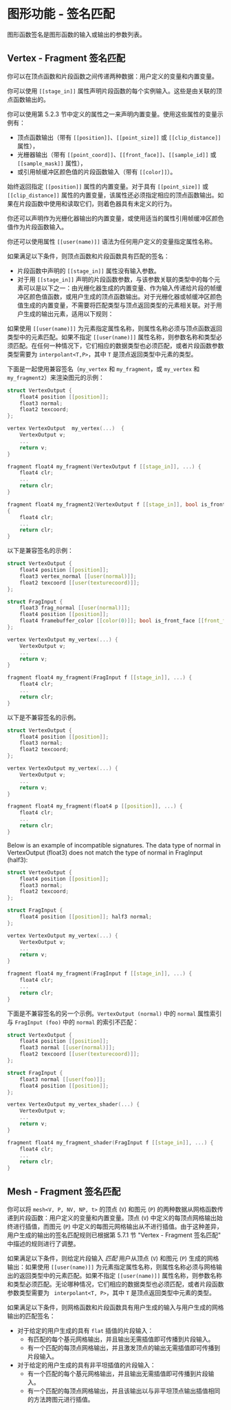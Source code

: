 # 图形功能 - 签名匹配

<OrigninalPDF title="5.7 Graphics Function - Signature Matching" />

图形函数签名是图形函数的输入或输出的参数列表。

## Vertex - Fragment 签名匹配

你可以在顶点函数和片段函数之间传递两种数据：用户定义的变量和内置变量。

你可以使用 `[[stage_in]]` 属性声明片段函数的每个实例输入。这些是由关联的顶点函数输出的。

你可以使用第 5.2.3 节中定义的属性之一来声明内置变量。使用这些属性的变量示例有：

- 顶点函数输出（带有 `[[position]]`、`[[point_size]]` 或 `[[clip_distance]]` 属性），
- 光栅器输出（带有 `[[point_coord]]`、`[[front_face]]`、`[[sample_id]]` 或 `[[sample_mask]]` 属性），
- 或引用帧缓冲区颜色值的片段函数输入（带有 `[[color]]`）。

始终返回指定 `[[position]]` 属性的内置变量。对于具有 `[[point_size]]` 或 `[[clip_distance]]` 属性的内置变量，该属性还必须指定相应的顶点函数输出。如果在片段函数中使用和读取它们，则着色器具有未定义的行为。

你还可以声明作为光栅化器输出的内置变量，或使用适当的属性引用帧缓冲区颜色值作为片段函数输入。

你还可以使用属性 `[[user(name)]]` 语法为任何用户定义的变量指定属性名称。

如果满足以下条件，则顶点函数和片段函数具有匹配的签名：

- 片段函数中声明的 `[[stage_in]]` 属性没有输入参数。
- 对于用 `[[stage_in]]` 声明的片段函数参数，与该参数关联的类型中的每个元素可以是以下之一：由光栅化器生成的内置变量、作为输入传递给片段的帧缓冲区颜色值函数，或用户生成的顶点函数输出。对于光栅化器或帧缓冲区颜色值生成的内置变量，不需要将匹配类型与顶点返回类型的元素相关联。对于用户生成的输出元素，适用以下规则：

如果使用 `[[user(name)]]` 为元素指定属性名称，则属性名称必须与顶点函数返回类型中的元素匹配。如果不指定 `[[user(name)]]` 属性名称，则参数名称和类型必须匹配。在任何一种情况下，它们相应的数据类型也必须匹配，或者片段函数参数类型需要为 `interpolant<T,P>`，其中 `T` 是顶点返回类型中元素的类型。

下面是一起使用兼容签名（`my_vertex` 和 `my_fragment`，或 `my_vertex` 和 `my_fragment2`）来渲染图元的示例：

```cpp
struct VertexOutput {
    float4 position [[position]];
    float3 normal;
    float2 texcoord;
};

vertex VertexOutput  my_vertex(...)  {
    VertexOutput v;
    ...
    return v;
}

fragment float4 my_fragment(VertexOutput f [[stage_in]], ...) {
    float4 clr;
    ...
    return clr;
}

fragment float4 my_fragment2(VertexOutput f [[stage_in]], bool is_front_face [[front_facing]], ...)
{
    float4 clr;
    ...
    return clr;
}
```

以下是兼容签名的示例：

```cpp
struct VertexOutput {
    float4 position [[position]];
    float3 vertex_normal [[user(normal)]];
    float2 texcoord [[user(texturecoord)]];
};

struct FragInput {
    float3 frag_normal [[user(normal)]];
    float4 position [[position]];
    float4 framebuffer_color [[color(0)]]; bool is_front_face [[front_facing]];
};

vertex VertexOutput my_vertex(...) {
    VertexOutput v;
    ...
    return v;
}

fragment float4 my_fragment(FragInput f [[stage_in]], ...) {
    float4 clr;
    ...
    return clr;
}
```

以下是不兼容签名的示例。

```cpp
struct VertexOutput {
    float4 position [[position]];
    float3 normal;
    float2 texcoord;
};

vertex VertexOutput my_vertex(...) {
    VertexOutput v;
    ...
    return v;
}

fragment float4 my_fragment(float4 p [[position]], ...) {
    float4 clr;
    ...
    return clr;
}
```

Below is an example of incompatible signatures. The data type of normal in VertexOutput (float3) does not match the type of normal in FragInput (half3):

```cpp
struct VertexOutput {
    float4 position [[position]];
    float3 normal;
    float2 texcoord;
};

struct FragInput {
    float4 position [[position]]; half3 normal;
};

vertex VertexOutput my_vertex(...) {
    VertexOutput v;
    ...
    return v;
}

fragment float4 my_fragment(FragInput f [[stage_in]], ...) {
    float4 clr;
    ...
    return clr;
}
```

下面是不兼容签名的另一个示例。`VertexOutput (normal)` 中的 `normal` 属性索引与 `FragInput (foo)` 中的 `normal` 的索引不匹配：

```cpp
struct VertexOutput {
    float4 position [[position]];
    float3 normal [[user(normal)]];
    float2 texcoord [[user(texturecoord)]];
};

struct FragInput {
    float3 normal [[user(foo)]];
    float4 position [[position]];
};

vertex VertexOutput my_vertex_shader(...) {
    VertexOutput v;
    ...
    return v;
}

fragment float4 my_fragment_shader(FragInput f [[stage_in]], ...) {
    float4 clr;
    ...
    return clr;
}
```

## Mesh - Fragment 签名匹配

你可以将 `mesh<V, P, NV, NP, t>` 的顶点 (`V`) 和图元 (`P`) 的两种数据从网格函数传递到片段函数：用户定义的变量和内置变量。顶点 (`V`) 中定义的每顶点网格输出始终进行插值，而图元 (`P`) 中定义的每图元网格输出从不进行插值。由于这种差异，用户生成的输出的签名匹配规则已根据第 5.7.1 节 "Vertex - Fragment 签名匹配" 中描述的规则进行了调整。

如果满足以下条件，则给定片段输入 _匹配_ 用户从顶点 (`V`) 和图元 (`P`) 生成的网格输出：如果使用 `[[user(name)]]` 为元素指定属性名称，则属性名称必须与网格输出的返回类型中的元素匹配。如果不指定 `[[user(name)]]` 属性名称，则参数名称和类型必须匹配。无论哪种情况，它们相应的数据类型也必须匹配，或者片段函数参数类型需要为 ` interpolant<T, P>`，其中 `T` 是顶点返回类型中元素的类型。

如果满足以下条件，则网格函数和片段函数具有用户生成的输入与用户生成的网格输出的匹配签名：

- 对于给定的用户生成的具有 `flat` 插值的片段输入：
  - 有匹配的每个基元网格输出，并且输出无需插值即可传播到片段输入。
  - 有一个匹配的每顶点网格输出，并且激发顶点的输出无需插值即可传播到片段输入。
- 对于给定的用户生成的具有非平坦插值的片段输入：
  - 有一个匹配的每个基元网格输出，并且输出无需插值即可传播到片段输入。
  - 有一个匹配的每顶点网格输出，并且该输出以与非平坦顶点输出插值相同的方法跨图元进行插值。
